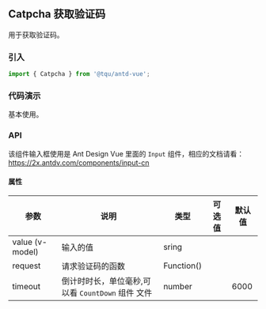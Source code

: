 
## Catpcha 获取验证码

用于获取验证码。

### 引入

```jsx
import { Catpcha } from '@tqu/antd-vue';
```

### 代码演示

基本使用。

<Canvas>
  <Story id="组件-catpcha--basic" />
</Canvas>



### API

该组件输入框使用是 Ant Design Vue 里面的 `Input` 组件，相应的文档请看：https://2x.antdv.com/components/input-cn

#### 属性


<div className="mdTable">

| 参数           | 说明 | 类型              | 可选值 | 默认值 |
| -------------- | ---------------------------------------- | ----------------- | ------ | ------ |
| value (v-model) | 输入的值                 |      sring             |        |      |
| request        |  请求验证码的函数          |  Function()    |        |      |
| timeout        |  倒计时时长，单位毫秒,可以看 `CountDown` 组件 文件         |  number     |        |   6000   |


</div>

